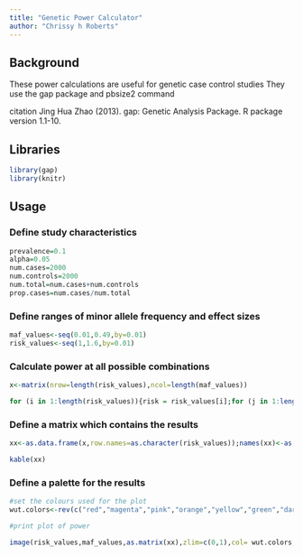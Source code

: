 ```yaml
---
title: "Genetic Power Calculator"
author: "Chrissy h Roberts"
---
```


## Background

These power calculations are useful for genetic case control studies
They use the gap package and pbsize2 command

citation Jing Hua Zhao (2013). gap: Genetic Analysis Package. R package version 1.1-10.

## Libraries

```r
library(gap)
library(knitr)
```

## Usage

### Define study characteristics

```r

prevalence=0.1
alpha=0.05
num.cases=2000
num.controls=2000
num.total=num.cases+num.controls
prop.cases=num.cases/num.total

```

### Define ranges of minor allele frequency and effect sizes

```r
maf_values<-seq(0.01,0.49,by=0.01)
risk_values<-seq(1,1.6,by=0.01)
```

### Calculate power at all possible combinations

```r
x<-matrix(nrow=length(risk_values),ncol=length(maf_values))

for (i in 1:length(risk_values)){risk = risk_values[i];for (j in 1:length(maf_values)){maf = maf_values[j];try(x[i,j]<-pbsize2(N=num.total,fc=prop.cases,alpha=alpha,gamma=risk,p=maf,kp=prevalence,model="additive"))}}

```

### Define a matrix which contains the results

```r

xx<-as.data.frame(x,row.names=as.character(risk_values));names(xx)<-as.character(maf_values)

kable(xx)

```

### Define a palette for the results

```r
#set the colours used for the plot
wut.colors<-rev(c("red","magenta","pink","orange","yellow","green","dark green", "blue","purple","dark blue"))
```

```r
#print plot of power

image(risk_values,maf_values,as.matrix(xx),zlim=c(0,1),col= wut.colors,breaks=seq(0,1,by=0.1),useRaster=T,main=paste("Power @ Prevalence :",prevalence,"| Cases :",num.cases,"| Controls :",num.controls,"| alpha :",alpha),xlab="Relative Risk",ylab="Minor allele frequency",cex.main=0.8);legend(x=1,y=0.4,cex=0.5,legend=c("0.00-0.09","0.10-0.19","0.20-0.29","0.30-0.39","0.40-0.49","0.50-0.59","0.60-0.69","0.70-0.79","0.80-0.89","0.90-1.00"),fill=wut.colors,title="Power")

```
